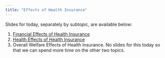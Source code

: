 ```yaml
---
title: "Effects of Health Insurance"
---
```


Slides for today, separately by subtopic, are available below:

1. [Financial Effects of Health Insurance](/slides/class4-1.pdf)
2. [Health Effects of Health Insurance](/slides/class4-2.[df])
3. Overall Welfare Effects of Health Insurance. No slides for this today so that we can spend more time on the other two topics.